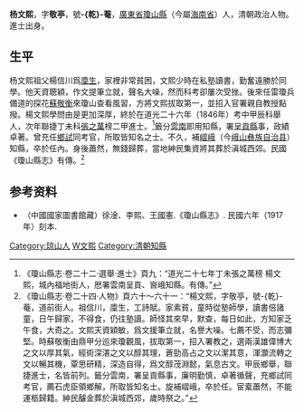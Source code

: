 '''杨文熙'''，字'''敬亭'''，號'''-{乾}-菴'''，[[廣東省|廣東省]][[瓊山縣|瓊山縣]]（今屬[[海南省|海南省]]）人，清朝政治人物。進士出身。

==生平==
杨文熙祖父楊信川爲[[廩生|廩生]]，家裡非常貧困，文熙少時在私塾讀書，勤奮遠勝於同學。他天資聰穎，作文提筆立就，聲名大噪，然而科考卻屢次受挫。後來任雷瓊兵備道的探花[[蘇敬衡|蘇敬衡]]來瓊山查看風習，方將文熙拔取第一，並招入官署親自教授點撥。楊文熙學問由是更加深厚，終於在道光二十六年（1846年）考中甲辰科舉人，次年聯捷丁未科[[張之萬|張之萬]]榜二甲進士。<ref>《瓊山縣志·卷二十二·選舉·進士》頁九：“道光二十七年丁未張之萬榜 楊文熙，城內福地街人，厯署雲南呈貢、㠄峨知縣。有傳。”</ref>籤分[[雲南|雲南]]即用知縣，署[[呈貢縣|呈貢縣]]事，政績卓著。曾充任[[鄉試|鄉試]]同考官，所取皆知名之士。不久，補[[嶍峨|嶍峨]]（今[[峨山彝族自治县|峨山彝族自治县]]）知縣，卒於任內。身後蕭然，無錢歸葬，當地紳民集資將其葬於滇城西郊。民國《瓊山縣志》有傳。<ref>《瓊山縣志·卷二十四·人物》頁六十～六十一：“楊文熙，字敬亭，號-{乾}-菴，道前街人。祖信川，廩生，工詩賦。家素貧，童時從塾師學，讀書倍諸童，日午歸家，不得食，仍往塾讀。師怪其來早，默查，每日如此，方知家乏午食，大奇之。文熙天資穎敏，爲文援筆立就，名譽大噪。七薦不受，而志彌堅。時蘇敬衡由鼎甲分巡來瓊觀風，拔取第一，招入署教之，選兩漢雄偉博大之文以厚其氣，經術深湛之文以醇其理，蒼勁高占之文以潔其意，渾灝流轉之文以暢其機，覃思研精，深造自得，爲文醇茂淵懿，氣息古文。甲辰鄉舉，聯捷進士，名皆前列。籤分雲南，署呈貢縣事，廉明勤慎，卓著循聲，充鄉試同考官，薦石虎臣領鄉解，所取皆知名士。旋補嶍峨，卒於任。宦槖蕭然，不能運柩歸籍。紳民醵金葬於滇城西郊，歲時祭之。”</ref>

== 参考资料 ==
{{reflist}}

*（中國國家圖書館藏）徐淦、李熙、王國憲.《瓊山縣志》. 民國六年（1917年）刻本.

{{道光二十七年丁未科殿試金榜}}

{{Authority control}}

{{DEFAULTSORT:Yang楊}}
[[Category:琼山人|Category:琼山人]]
[[Category:楊姓|W文熙]]
[[Category:清朝知縣|Category:清朝知縣]]


{{清朝人物小作品}}